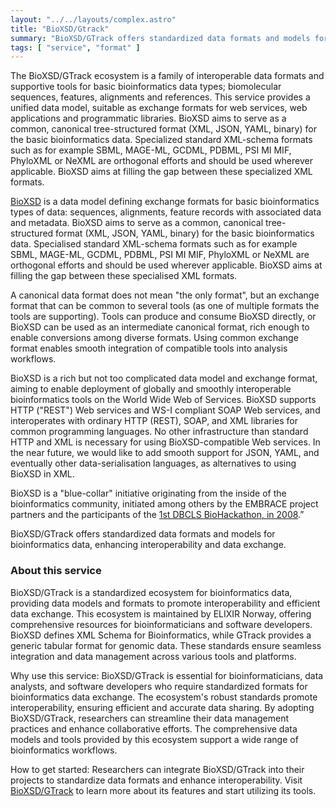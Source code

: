 ```yaml
---
layout: "../../layouts/complex.astro"
title: "BioXSD/Gtrack"
summary: "BioXSD/GTrack offers standardized data formats and models for bioinformatics data, enhancing interoperability and data exchange."
tags: [ "service", "format" ]
---
```


The BioXSD/GTrack ecosystem is a family of interoperable data formats and supportive tools for basic bioinformatics data types; biomolecular sequences, features, alignments and references. This service provides a unified data model, suitable as exchange formats for web services, web applications and programmatic libraries. BioXSD aims to serve as a common, canonical tree-structured format (XML, JSON, YAML, binary) for the basic bioinformatics data. Specialized standard XML-schema formats such as for example SBML, MAGE-ML, GCDML, PDBML, PSI MI MIF, PhyloXML or NeXML are orthogonal efforts and should be used wherever applicable. BioXSD aims at filling the gap between these specialized XML formats.

[BioXSD](https://bioxsd.org/) is a data model defining exchange formats for basic bioinformatics types of data: sequences, alignments, feature records with associated data and metadata. BioXSD aims to serve as a common, canonical tree-structured format (XML, JSON, YAML, binary) for the basic bioinformatics data. Specialised standard XML-schema formats such as for example SBML, MAGE-ML, GCDML, PDBML, PSI MI MIF, PhyloXML or NeXML are orthogonal efforts and should be used wherever applicable. BioXSD aims at filling the gap between these specialised XML formats.

A canonical data format does not mean "the only format", but an exchange format that can be common to several tools (as one of multiple formats the tools are supporting). Tools can produce and consume BioXSD directly, or BioXSD can be used as an intermediate canonical format, rich enough to enable conversions among diverse formats. Using common exchange format enables smooth integration of compatible tools into analysis workflows.

BioXSD is a rich but not too complicated data model and exchange format, aiming to enable deployment of globally and smoothly interoperable bioinformatics tools on the World Wide Web of Services. BioXSD supports HTTP ("REST") Web services and WS-I compliant SOAP Web services, and interoperates with ordinary HTTP (REST), SOAP, and XML libraries for common programming languages. No other infrastructure than standard HTTP and XML is necessary for using BioXSD-compatible Web services. In the near future, we would like to add smooth support for JSON, YAML, and eventually other data-serialisation languages, as alternatives to using BioXSD in XML.

BioXSD is a "blue-collar" initiative originating from the inside of the bioinformatics community, initiated among others by the EMBRACE project partners and the participants of the [1st DBCLS BioHackathon, in 2008](http://hackathon.dbcls.jp/).”


BioXSD/GTrack offers standardized data formats and models for bioinformatics data, enhancing interoperability and data exchange.

### About this service

BioXSD/GTrack is a standardized ecosystem for bioinformatics data, providing data models and formats to promote interoperability and efficient data exchange. This ecosystem is maintained by ELIXIR Norway, offering comprehensive resources for bioinformaticians and software developers. BioXSD defines XML Schema for Bioinformatics, while GTrack provides a generic tabular format for genomic data. These standards ensure seamless integration and data management across various tools and platforms.

Why use this service: BioXSD/GTrack is essential for bioinformaticians, data analysts, and software developers who require standardized formats for bioinformatics data exchange. The ecosystem's robust standards promote interoperability, ensuring efficient and accurate data sharing. By adopting BioXSD/GTrack, researchers can streamline their data management practices and enhance collaborative efforts. The comprehensive data models and tools provided by this ecosystem support a wide range of bioinformatics workflows.

How to get started: Researchers can integrate BioXSD/GTrack into their projects to standardize data formats and enhance interoperability. Visit [BioXSD/GTrack](https://bioxsd.org/) to learn more about its features and start utilizing its tools.
